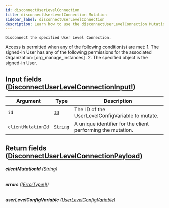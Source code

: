 ```yaml
---
id: disconnectUserLevelConnection
title: disconnectUserLevelConnection Mutation
sidebar_label: disconnectUserLevelConnection
description: Learn how to use the disconnectUserLevelConnection Mutation for Builder's API.
---
```


    Disconnect the specified User Level Connection.

Access is permitted when any of the following condition(s) are met: 1. The signed-in User has any of the following permissions for the associated Organization: [org_manage_instances]. 2. The specified object is the signed-in User.

## Input fields ([DisconnectUserLevelConnectionInput!](/self-managed/composer/builder/api/schema/input_object/DisconnectUserLevelConnectionInput.mdx))

| Argument           | Type                                     | Description                                                 |
| ------------------ | ---------------------------------------- | ----------------------------------------------------------- |
| `id`               | [`ID`](/self-managed/composer/builder/api/schema/scalar/ID.mdx)         | The ID of the UserLevelConfigVariable to mutate.            |
| `clientMutationId` | [`String`](/self-managed/composer/builder/api/schema/scalar/String.mdx) | A unique identifier for the client performing the mutation. |

## Return fields ([DisconnectUserLevelConnectionPayload](/self-managed/composer/builder/api/schema/object/DisconnectUserLevelConnectionPayload.mdx))

###### <b>clientMutationId</b> ([String](/self-managed/composer/builder/api/schema/scalar/String.mdx))

###### <b>errors</b> ([[ErrorType!]!](/self-managed/composer/builder/api/schema/object/ErrorType.mdx))

###### <b>userLevelConfigVariable</b> ([UserLevelConfigVariable](/self-managed/composer/builder/api/schema/object/UserLevelConfigVariable.mdx))
